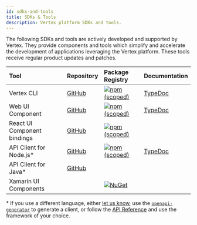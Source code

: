```yaml
---
id: sdks-and-tools
title: SDKs & Tools
description: Vertex platform SDKs and tools.
---
```


The following SDKs and tools are actively developed and supported by Vertex. They provide components and tools which simplify and accelerate the development of applications leveraging the Vertex platform. These tools receive regular product updates and patches.

| Tool                        | Repository                                                                              | Package Registry                                                                                                                                             | Documentation                                                |
| :-------------------------- | :-------------------------------------------------------------------------------------- | :----------------------------------------------------------------------------------------------------------------------------------------------------------- | :----------------------------------------------------------- |
| Vertex CLI                  | [GitHub](https://github.com/Vertexvis/vertex-cli)                                       | [![npm (scoped)](https://img.shields.io/npm/v/@vertexvis/vertex-cli?style=for-the-badge)](https://www.npmjs.com/package/@vertexvis/vertex-cli)               | [TypeDoc](https://vertexvis.github.io/vertex-cli/)           |
| Web UI Component            | [GitHub](https://github.com/Vertexvis/vertex-web-sdk)                                   | [![npm (scoped)](https://img.shields.io/npm/v/@vertexvis/viewer?style=for-the-badge)](https://www.npmjs.com/package/@vertexvis/viewer)                       | [TypeDoc](https://vertexvis.github.io/vertex-web-sdk/)       |
| React UI Component bindings | [GitHub](https://github.com/Vertexvis/vertex-web-sdk/tree/master/packages/viewer-react) | [![npm (scoped)](https://img.shields.io/npm/v/@vertexvis/viewer-react?style=for-the-badge)](https://www.npmjs.com/package/@vertexvis/viewer-react)           |                                                              |
| API Client for Node.js\*    | [GitHub](https://github.com/Vertexvis/vertex-api-client-ts)                             | [![npm (scoped)](https://img.shields.io/npm/v/@vertexvis/vertex-api-client?style=for-the-badge)](https://www.npmjs.com/package/@vertexvis/vertex-api-client) | [TypeDoc](https://vertexvis.github.io/vertex-api-client-ts/) |
| API Client for Java\*       | [GitHub](https://github.com/Vertexvis/vertex-api-client-java)                           |                                                                                                                                                              |                                                              |
| Xamarin UI Components       |                                                                                         | [![NuGet](https://img.shields.io/nuget/v/Vertexvis.Viewer?style=for-the-badge)](https://www.nuget.org/packages?q=Vertexvis)                                  |                                                              |

\* If you use a different language, either [let us know](/contact), use the [`openapi-generator`](https://github.com/OpenAPITools/openapi-generator) to generate a client, or follow the [API Reference](https://docs.vertexvis.com/) and use the framework of your choice.
